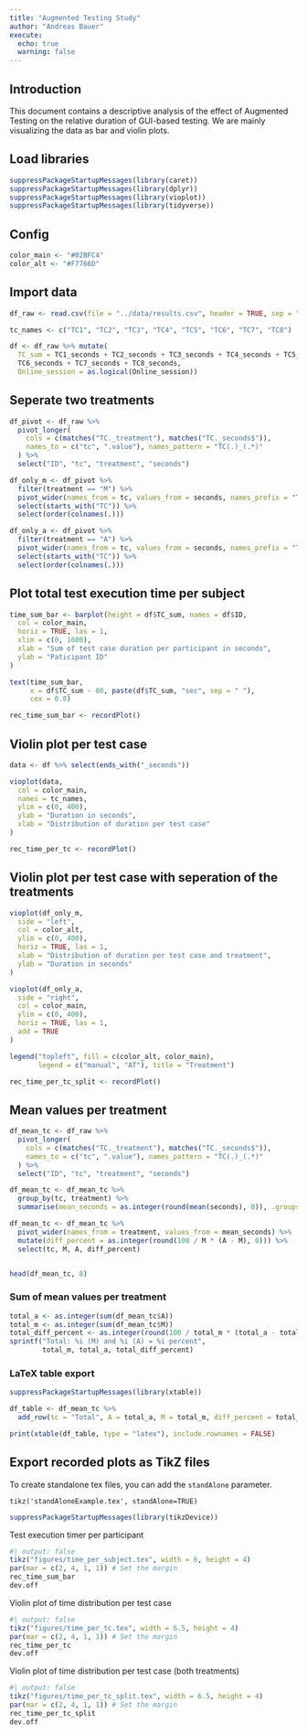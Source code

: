 ```yaml
---
title: "Augmented Testing Study"
author: "Andreas Bauer"
execute:
  echo: true
  warning: false
---
```


## Introduction

This document contains a descriptive analysis of the effect of Augmented Testing on the relative duration of GUI-based testing.
We are mainly visualizing the data as bar and violin plots.

## Load libraries

```r
suppressPackageStartupMessages(library(caret))
suppressPackageStartupMessages(library(dplyr))
suppressPackageStartupMessages(library(vioplot))
suppressPackageStartupMessages(library(tidyverse))
```

## Config

```r
color_main <- "#02BFC4"
color_alt <- "#F7766D"
```

## Import data

```r
df_raw <- read.csv(file = "../data/results.csv", header = TRUE, sep = ",")

tc_names <- c("TC1", "TC2", "TC3", "TC4", "TC5", "TC6", "TC7", "TC8")

df <- df_raw %>% mutate(
  TC_sum = TC1_seconds + TC2_seconds + TC3_seconds + TC4_seconds + TC5_seconds +
  TC6_seconds + TC7_seconds + TC8_seconds,
  Online_session = as.logical(Online_session))

```

## Seperate two treatments

```r
df_pivot <- df_raw %>%
  pivot_longer(
    cols = c(matches("TC._treatment"), matches("TC._seconds$")),
    names_to = c("tc", ".value"), names_pattern = "TC(.)_(.*)"
  ) %>%
  select("ID", "tc", "treatment", "seconds")

df_only_m <- df_pivot %>%
  filter(treatment == "M") %>%
  pivot_wider(names_from = tc, values_from = seconds, names_prefix = "TC") %>%
  select(starts_with("TC")) %>%
  select(order(colnames(.)))

df_only_a <- df_pivot %>%
  filter(treatment == "A") %>%
  pivot_wider(names_from = tc, values_from = seconds, names_prefix = "TC") %>%
  select(starts_with("TC")) %>%
  select(order(colnames(.)))
```

## Plot total test execution time per subject

```r
time_sum_bar <- barplot(height = df$TC_sum, names = df$ID,
  col = color_main,
  horiz = TRUE, las = 1,
  xlim = c(0, 1600),
  xlab = "Sum of test case duration per participant in seconds",
  ylab = "Paticipant ID"
)

text(time_sum_bar,
     x = df$TC_sum - 80, paste(df$TC_sum, "sec", sep = " "),
     cex = 0.8)

rec_time_sum_bar <- recordPlot()
```

## Violin plot per test case

```r
data <- df %>% select(ends_with("_seconds"))

vioplot(data,
  col = color_main,
  names = tc_names,
  ylim = c(0, 400),
  ylab = "Duration in seconds",
  xlab = "Distribution of duration per test case"
)

rec_time_per_tc <- recordPlot()
```

## Violin plot per test case with seperation of the treatments

```r
vioplot(df_only_m,
  side = "left",
  col = color_alt,
  ylim = c(0, 400),
  horiz = TRUE, las = 1,
  xlab = "Distribution of duration per test case and treatment",
  ylab = "Duration in seconds"
)

vioplot(df_only_a,
  side = "right",
  col = color_main,
  ylim = c(0, 400),
  horiz = TRUE, las = 1,
  add = TRUE
)

legend("topleft", fill = c(color_alt, color_main),
       legend = c("manual", "AT"), title = "Treatment")

rec_time_per_tc_split <- recordPlot()
```

## Mean values per treatment

```r
df_mean_tc <- df_raw %>%
  pivot_longer(
    cols = c(matches("TC._treatment"), matches("TC._seconds$")),
    names_to = c("tc", ".value"), names_pattern = "TC(.)_(.*)"
  ) %>%
  select("ID", "tc", "treatment", "seconds")

df_mean_tc <- df_mean_tc %>%
  group_by(tc, treatment) %>%
  summarise(mean_seconds = as.integer(round(mean(seconds), 0)), .groups = "drop")

df_mean_tc <- df_mean_tc %>%
  pivot_wider(names_from = treatment, values_from = mean_seconds) %>%
  mutate(diff_percent = as.integer(round(100 / M * (A - M), 0))) %>%
  select(tc, M, A, diff_percent)


head(df_mean_tc, 8)
```

### Sum of mean values per treatment

```r
total_a <- as.integer(sum(df_mean_tc$A))
total_m <- as.integer(sum(df_mean_tc$M))
total_diff_percent <- as.integer(round(100 / total_m * (total_a - total_m), 0))
sprintf("Total: %i (M) and %i (A) = %i percent",
        total_m, total_a, total_diff_percent)
```

### LaTeX table export

```r
suppressPackageStartupMessages(library(xtable))

df_table <- df_mean_tc %>%
  add_row(tc = "Total", A = total_a, M = total_m, diff_percent = total_diff_percent)

print(xtable(df_table, type = "latex"), include.rownames = FALSE)
```

## Export recorded plots as TikZ files

To create standalone tex files, you can add the `standAlone` parameter.

`tikz('standAloneExample.tex', standAlone=TRUE)`

```r
suppressPackageStartupMessages(library(tikzDevice))
```

Test execution timer per participant

```r
#| output: false
tikz("figures/time_per_subject.tex", width = 6, height = 4)
par(mar = c(2, 4, 1, 1)) # Set the margin
rec_time_sum_bar
dev.off
```

Violin plot of time distribution per test case

```r
#| output: false
tikz("figures/time_per_tc.tex", width = 6.5, height = 4)
par(mar = c(2, 4, 1, 1)) # Set the margin
rec_time_per_tc
dev.off
```

Violin plot of time distribution per test case (both treatments)

```r
#| output: false
tikz("figures/time_per_tc_split.tex", width = 6.5, height = 4)
par(mar = c(2, 4, 1, 1)) # Set the margin
rec_time_per_tc_split
dev.off
```


